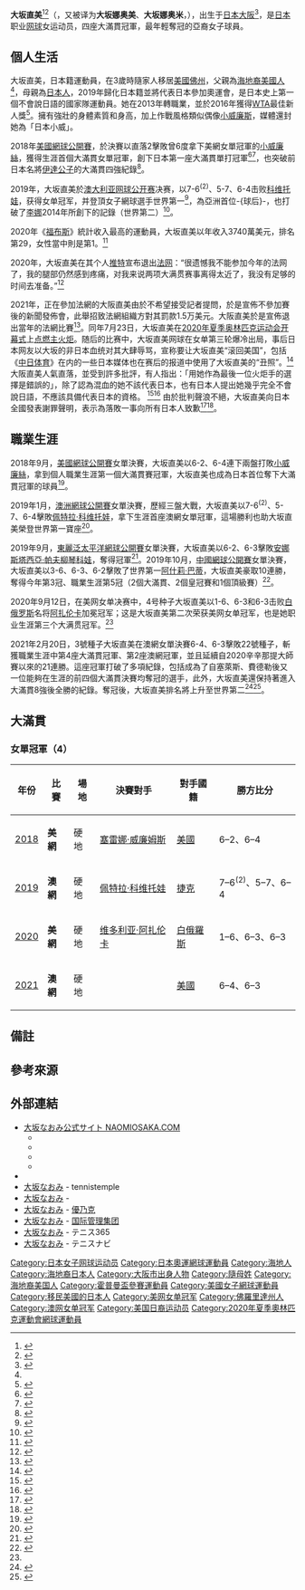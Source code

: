 {{Expand language}}
{{NoteTA
|G1=Tennis
}}
{{Infobox tennis biography
|name = 大坂直美
|fullname = 大坂なおみ
|nickname = [[新幹線|新幹線]]<ref>[https://www.sponichi.co.jp/sports/news/2017/07/06/kiji/20170706s00028000099000c.html 大坂３回戦へ、新幹線“名付け親”に勝った　次戦はビーナス] {{Wayback|url=https://www.sponichi.co.jp/sports/news/2017/07/06/kiji/20170706s00028000099000c.html |date=20190730083900 }} スポーツニッポン 2017年7月6日</ref>
|image = [[File:Osaka_WM17_(4)_(36143097936).jpg|250px]]
|国籍 = {{JPN}}
|birth_date = {{birth date and age|mf=yes|1997|10|16}}
|birth_place = {{JAP}}[[大阪府|大阪府]][[大阪市|大阪市]][[中央區_(大阪市)|中央區]]
|residence = {{USA}}[[佛羅里達州|佛羅里達州]][[彭布羅克派恩斯|彭布羅克派恩斯]]
|height = 1.8米
|体重 = 70公斤
|plays = 右手持拍（雙手反拍）
|转职业年 = 2013年<ref>{{Cite web|url=https://www.naomiosaka.com/en/profile/|title=Naomi Osaka - PROFILE|publisher=Naomi Osaka official site|accessdate=2020年8月22日|archive-date=2020年9月20日|archive-url=https://web.archive.org/web/20200920103621/https://www.naomiosaka.com/en/profile/|dead-url=no}}</ref>
|球拍 = 
|球衣 = 
|球鞋 = 
|单打最高排名 = 1（2019年1月28日）
|现单打排名 = 5（2021年9月13日）
|双打最高排名 = 324（2017年4月3日）
|现双打排名 = 
|单打冠军头衔 = 7 
|双打冠军头衔 = 
|职业战绩 = {{tennis record|won=233|lost=133}}
|雙打職業戰績 = 2–14
|奖金 = $17,770,234[[美元|美元]]
|澳网最好成绩 = [[File:Daphne_Akhurst_Memorial_Cup_(Australian_Open_-_Women's_single).svg|20px]] '''冠軍'''（[[2019年澳洲網球公開賽女子單打比賽|2019]]、[[2021年澳洲網球公開賽女子單打比賽|2021]]）
|法网最好成绩 = 第三輪（2016、2018、2019）
|温网最好成绩 = 第三輪（2017、2018）
|美网最好成绩 = [[File:US_Open_Trophy_(US_Open_-_Women's_single).svg|25px]] '''冠軍'''（[[2018年美國網球公開賽女子單打比賽|2018]]、[[2020年美國網球公開賽女子單打比賽|2020]]）
|澳網雙打最好成績 = 第一輪（2017）
|法網雙打最好成績 = 第二輪（2016）
|溫網雙打最好成績 = 第一輪（2017）
|美網雙打最好成績 = 第一輪（2016）
|大满贯个数 =
|奥运会最好成绩 = 
}}

'''大坂直美'''<ref>{{cite web|title=大坂なおみは「大坂直美」　中国語表記、本人選んで決着|url=https://digital.asahi.com/articles/ASLB27D25LB2KTQ200W.html|accessdate=2018年10月3日|author=|date=2018年10月2日|format=|publisher=[[朝日新闻|朝日新闻]]|language=ja|archiveurl=https://web.archive.org/web/20191209200551/https://www.asahi.com/articles/ASLB27D25LB2KTQ200W.html|archivedate=2019年12月9日|dead-url=no}}</ref><ref>{{cite web|title=大坂直美or大坂娜奥美？关于新科美网冠军日本网协是这么说的|url=http://sports.qq.com/a/20180912/091059.htm|accessdate=2018年9月13日|author=|date=2018年9月12日|format=|publisher=[[腾讯|腾讯体育]]|language=zh-cn|archiveurl=https://web.archive.org/web/20200918193239/https://sports.qq.com/a/20180912/091059.htm|archivedate=2020年9月18日|dead-url=no}}</ref>（{{jpn|j=大坂なおみ|rm=Ōsaka Naomi}}，又被译为'''大坂娜奥美'''、'''大坂娜奥米'''，{{bd|1997年|10月16日|catIdx=Osaka, Naomi}}），出生于[[日本|日本]][[大阪市|大阪]]<ref name="wta">{{Cite web|url=https://www.wtatennis.com/news/1438049/osaka-receives-a-heros-welcome-in-haiti|title=Osaka receives a hero's welcome in Haiti|publisher=國際女子網球協會Women's Tennis Association官方網站|date=2018年11月8日|accessdate=2020年8月28日|archive-date=2021年2月20日|archive-url=https://web.archive.org/web/20210220165012/https://www.wtatennis.com/news/1438049/osaka-receives-a-heros-welcome-in-haiti|dead-url=no}}</ref>，是[[日本|日本]]职业[[网球|网球]]女运动员，四座大滿貫冠軍，最年輕奪冠的亞裔女子球員。

==個人生活==
大坂直美，日本籍運動員，在3歲時隨家人移居[[美國|美國]][[佛州|佛州]]，父親為[[海地裔美國人|海地裔美國人]]<ref name="wta" />，母親為[[日本人|日本人]]，2019年歸化日本籍並將代表日本參加奧運會，是日本史上第一個不會說日語的國家隊運動員。她在2013年轉職業，並於2016年獲得[[女子网球联合会|WTA]]最佳新人獎<ref>{{cite news|title=Johanna Konta: British number one wins most improved player award|url=https://www.bbc.com/sport/tennis/37734003|work=BBC|date=2016年10月21日|accessdate=2020年8月28日|archive-date=2017年1月3日|archive-url=https://web.archive.org/web/20170103033136/http://www.bbc.com/sport/tennis/37734003|dead-url=no}}</ref>。擁有強壯的身體素質和身高，加上作戰風格類似偶像[[小威廉斯|小威廉斯]]，媒體還封她為「日本小威」。

2018年[[美國網球公開賽|美國網球公開賽]]，於決賽以直落2擊敗曾6度拿下美網女單冠軍的[[小威廉絲|小威廉絲]]，獲得生涯首個大滿貫女單冠軍，創下日本第一座大滿貫單打冠軍<ref>{{cite web|url=https://sina.com.hk/news/article/20180909/0/4/2/頒獎-細威讚大阪娜奧米出色表現-大阪感謝母親陪伴-9213518.html|title=頒獎-細威讚大阪直美出色表現 大阪感謝母親陪伴|publisher=香港新浪網|date=2018年9月9日|accessdate=2020年8月28日|archive-date=2021年6月14日|archive-url=https://web.archive.org/web/20210614023509/https://sina.com.hk/news/article/20180909/0/4/2/%E9%A0%92%E7%8D%8E-%E7%B4%B0%E5%A8%81%E8%AE%9A%E5%A4%A7%E9%98%AA%E5%A8%9C%E5%A5%A7%E7%B1%B3%E5%87%BA%E8%89%B2%E8%A1%A8%E7%8F%BE-%E5%A4%A7%E9%98%AA%E6%84%9F%E8%AC%9D%E6%AF%8D%E8%A6%AA%E9%99%AA%E4%BC%B4-9213518.html}}</ref><ref>{{cite web|url=http://www.sohu.com/a/252779962_114977|title=WTA排名：大阪直美第7创新高 哈勒普第1小威第16|date=2018年9月9日|publisher=[[搜狐|搜狐体育]]|language=zh-cn|accessdate=|archive-date=2019年7月30日|archive-url=https://web.archive.org/web/20190730004755/http://www.sohu.com/a/252779962_114977|dead-url=no}}</ref>，也突破前日本名將[[伊達公子|伊達公子]]的大滿貫四強紀錄<ref>{{Cite web|url=https://www.rti.org.tw/news/view/id/423724|title=史上首次 日本男女選手晉同一大滿貫賽4強|publisher=中央廣播電臺|date=2018年9月6日|accessdate=2020年8月28日|archive-date=2019年9月2日|archive-url=https://web.archive.org/web/20190902083618/http://www.rti.org.tw/news/view/id/423724|dead-url=no}}</ref>。

2019年，大坂直美於[[澳大利亚网球公开赛|澳大利亚网球公开赛]]决赛，以7-6<sup>(2)</sup>、5-7、6-4击败[[科维托娃|科维托娃]]，获得女单冠军，并登頂女子網球選手世界第一<ref>{{cite web|url=https://ausopen.com/articles/match-report/top-world-osaka-wins-ao-title-takes-no1-ranking|title=Top of the world: Osaka wins AO title, takes No.1 ranking|publisher=澳網Australian Open官方網站|date=2019年1月26日|accessdate=2020年8月28日|archive-date=2019年1月26日|archive-url=https://web.archive.org/web/20190126220828/https://ausopen.com/articles/match-report/top-world-osaka-wins-ao-title-takes-no1-ranking|dead-url=no}}</ref>，為亞洲首位-{球后}-，也打破了[[李娜|李娜]]2014年所創下的記錄（世界第二）<ref>{{cite web|url=https://www.ltsports.com.tw/tennis/world/item/133067-1|title=澳網》亞洲第1人！大坂直美一戰創多項紀錄|publisher=麗台運動報|date=2019年1月27日|accessdate=2020年8月28日|archive-date=2021年6月13日|archive-url=https://web.archive.org/web/20210613030505/https://www.ltsports.com.tw/tennis/world/item/133067-1}}</ref>。

2020年《[[福布斯|福布斯]]》統計收入最高的運動員，大坂直美以年收入3740萬美元，排名第29，女性當中則是第1。<ref>{{Cite web |url=https://www.forbes.com/athletes/#7fdf7b5e55ae |title=The World's Highest-Paid Athletes 2020 |publisher=Forbes |language=en |accessdate=2021-02-27 |archive-date=2015-01-18 |archive-url=https://web.archive.org/web/20150118041725/http://www.forbes.com/athletes/#7fdf7b5e55ae |dead-url=no }}</ref>

2020年，大坂直美在其个人[[推特|推特]]宣布退出[[法网|法网]]：“很遗憾我不能参加今年的法网了，我的腿部仍然感到疼痛，对我来说两项大满贯赛事离得太近了，我没有足够的时间去准备。”<ref name=":1">{{Cite web|title=美网冠军大坂直美因伤退出法网|url=http://www.xinhuanet.com/sports/2020-09/18/c_1126512615.htm|accessdate=2020-09-19|author=|date=2020-09-19|format=|publisher=新华网|language=zh|archiveurl=https://web.archive.org/web/20210221114532/http://www.xinhuanet.com/sports/2020-09/18/c_1126512615.htm|archivedate=2021-02-21|dead-url=yes}}</ref>

2021年，正在參加法網的大阪直美由於不希望接受記者提問，於是宣佈不參加賽後的新聞發佈會，此舉招致法網組織方對其罰款1.5万美元。大阪直美於是宣佈退出當年的法網比賽<ref>{{cite news |title=大阪直美宣布退出法网：深受抑郁困扰，她终于决定与自己“和解” |url=http://newsxmwb.xinmin.cn/wentihui/wtrw/2021/06/01/31967138.html |accessdate=2021-06-01 |archive-date=2021-06-02 |archive-url=https://web.archive.org/web/20210602215725/http://newsxmwb.xinmin.cn/wentihui/wtrw/2021/06/01/31967138.html |dead-url=no }}</ref>。同年7月23日，大坂直美在[[2020年夏季奥林匹克运动会|2020年夏季奥林匹克运动会]][[2020年夏季奧林匹克運動會開幕典禮|开幕式]]上[[奧林匹克運動會主火炬點燃者列表|点燃主火炬]]。随后的比赛中，大坂直美网球在女单第三轮爆冷出局，事后日本网友以大坂的非日本血统对其大肆辱骂，宣称要让大坂直美“滚回美国”，包括《[[中日体育|中日体育]]》在内的一些日本媒体也在赛后的报道中使用了大坂直美的“丑照”。<ref>{{cite web |author1=严珊珊 |title=大坂直美出局遭“网暴”，日本在东京奥运会上的包容性宣传“破功”了 |url=https://www.guancha.cn/internation/2021_07_29_600730.shtml |website=观察者 |accessdate=2021-07-30 |date=2021-07-29 |archive-date=2021-07-30 |archive-url=https://web.archive.org/web/20210730043436/https://www.guancha.cn/internation/2021_07_29_600730.shtml |dead-url=no }}</ref>大阪直美人氣直落，並受到許多批評，有人指出：「用她作為最後一位火炬手的選擇是錯誤的」，除了認為混血的她不該代表日本，也有日本人提出她幾乎完全不會說日語，不應該具備代表日本的資格。
<ref>{{cite web |title=日本人の“大坂なおみイジメ”止まらず…敗戦で非難が加速「人選ミス」 |url=https://www.excite.co.jp/news/article-amp/Myjitsu_295424/ |website=excite.co.jp |author1=WEBニュース編集 |accessdate=2021-07-30 |date=2021-07-29 |archive-date=2021-07-30 |archive-url=https://web.archive.org/web/20210730061705/https://www.excite.co.jp/news/article-amp/Myjitsu_295424/ |dead-url=no }}</ref><ref>{{cite web |title=
Critics Pounce on Naomi Osaka After Loss, Denting Japan’s Claim to Diversity |url=https://www.nytimes.com/2021/07/27/world/asia/naomi-osaka-olympics-loss.amp.html|website=excite.co.jp |author1=Motoko Rich |accessdate=2021-07-30 |date=2021-07-29}}</ref>
由於批判聲浪不絕，大坂直美向日本全國發表謝罪聲明，表示為落敗一事向所有日本人致歉<ref>{{cite web|title=【東京五輪】大坂なおみが敗退　「期待に応えることができずにごめんなさい」と謝罪|url=https://news.nifty.com/amp/sports/tennis/12290-1171044/|accessdate=2021-07-29|date=2021-07-27|archive-date=2021-08-07|archive-url=https://web.archive.org/web/20210807091929/https://news.nifty.com/amp/sports/tennis/12290-1171044/|dead-url=no}}</ref><ref>{{cite web|title=國民期待太沈重！大坂直美爆冷出局　為落敗向日本人致歉|url=https://news.tvbs.com.tw/amp/world/1554122|accessdate=2021-07-30|date=2021-07-28|archive-date=2021-07-30|archive-url=https://web.archive.org/web/20210730061828/https://news.tvbs.com.tw/amp/world/1554122|dead-url=no}}</ref>。

==職業生涯==
2018年9月，[[美國網球公開賽|美國網球公開賽]]女單決賽，大坂直美以6-2、6-4連下兩盤打敗[[小威廉絲|小威廉絲]]，拿到個人職業生涯第一個大滿貫賽冠軍，大坂直美也成為日本首位奪下大滿貫冠軍的球員<ref>{{cite news|title=美網》美、日版小威對決 大坂直美創日本新猷首奪大滿貫冠軍|url=https://www.ltsports.com.tw/tennis/world/131128-2018-09-09-15-29-54|work=麗台運動報|date=2018年9月9日|accessdate=2020年8月28日|archive-date=2022年4月25日|archive-url=https://web.archive.org/web/20220425092543/https://www.ltsports.com.tw/tennis/world/131128-2018-09-09-15-29-54}}</ref>。

2019年1月，[[澳洲網球公開賽|澳洲網球公開賽]]女單決賽，歷經三盤大戰，大坂直美以7-6<sup>(2)</sup>、5-7、6-4擊敗[[佩特拉·科维托娃|佩特拉·科维托娃]]，拿下生涯首座澳網女單冠軍，這場勝利也助大坂直美榮登世界第一寶座<ref>{{cite news|title=澳網／大坂直美拿下女單冠軍 榮登世界球后|url=https://www.ftvnews.com.tw/news/detail/2019126W0014|work=民視新聞網|date=2019年1月26日|accessdate=2020年8月28日|archive-date=2022年4月26日|archive-url=https://web.archive.org/web/20220426023211/https://www.ftvnews.com.tw/news/detail/2019126W0014}}</ref>。

2019年9月，[[東麗泛太平洋網球公開賽|東麗泛太平洋網球公開賽]]女單決賽，大坂直美以6-2、6-3擊敗[[安娜斯塔西亞·帕夫柳琴科娃|安娜斯塔西亞·帕夫柳琴科娃]]，奪得冠軍<ref>{{cite news|title=大阪賽大坂直美澳網後首奪冠 成24年來日本第1人|url=http://sports.sina.com.cn/tennis/wta/2019-09-22/doc-iicezueu7550036.shtml|work=新浪體育|date=2019年9月22日|accessdate=2020年8月28日|archive-date=2020年10月1日|archive-url=https://web.archive.org/web/20201001124603/http://sports.sina.com.cn/tennis/wta/2019-09-22/doc-iicezueu7550036.shtml|dead-url=no}}</ref>。2019年10月，[[中國網球公開賽|中國網球公開賽]]女單決賽，大坂直美以3-6、6-3、6-2擊敗了世界第一[[阿什莉·巴蒂|阿什莉·巴蒂]]，大坂直美豪取10連勝，奪得今年第3冠、職業生涯第5冠（2個大滿貫、2個皇冠賽和1個頂級賽）<ref>{{cite news|title=亞洲選手首奪中網冠軍！大坂直美逆轉巴蒂獲第5冠|url=https://sports.sina.com.cn/tennis/wta/2019-10-06/doc-iicezuev0416010.shtml|work=新浪體育|date=2019年10月6日|accessdate=2020年8月28日|archive-date=2020年2月9日|archive-url=https://web.archive.org/web/20200209062142/http://sports.sina.com.cn/tennis/wta/2019-10-06/doc-iicezuev0416010.shtml|dead-url=no}}</ref>。

2020年9月12日，在美网女单决赛中，4号种子大坂直美以1-6、6-3和6-3击败[[白俄罗斯|白俄罗斯]]名将[[维多利亚·阿扎伦卡|阿扎伦卡]]加冕冠军；这是大坂直美第二次荣获美网女单冠军，也是她职业生涯第三个大满贯冠军。<ref name=":1" />

2021年2月20日，3號種子大坂直美在澳網女單決賽6-4、6-3擊敗22號種子{{le|珍妮佛·布雷迪|Jennifer Brady}}，斬獲職業生涯中第4座大滿貫冠軍、第2座澳網冠軍，並且延續自2020辛辛那提大師賽以來的21連勝。這座冠軍打破了多項紀錄，包括成為了自塞萊斯、費德勒後又一位能夠在生涯的前四個大滿貫決賽均奪冠的選手，此外，大坂直美還保持著進入大滿貫8強後全勝的紀錄。奪冠後，大坂直美排名將上升至世界第二<ref>{{cite news|title=大阪直美奪冠刷新多項紀錄 女子網壇新霸主就是她|url=http://sports.sina.com.cn/tennis/wta/2021-02-20/doc-ikftpnny8648071.shtml|work=新浪體育|date=2021年2月20日|accessdate=2021年2月21日|archive-date=2022年4月25日|archive-url=https://web.archive.org/web/20220425233501/http://sports.sina.com.cn/tennis/wta/2021-02-20/doc-ikftpnny8648071.shtml}}</ref><ref>{{cite news|title=23歲大阪追平費德勒一紀錄 李娜預言奪十冠要成真|url=http://sports.sina.com.cn/tennis/wta/2021-02-20/doc-ikftpnny8644299.shtml|work=新浪體育|date=2021年2月20日|accessdate=2021年2月21日|archive-date=2022年4月26日|archive-url=https://web.archive.org/web/20220426023652/http://sports.sina.com.cn/tennis/wta/2021-02-20/doc-ikftpnny8644299.shtml}}</ref>。

==大滿貫==
=== 女單冠軍（4）===
{| class="wikitable"
!年份
!比賽
!場地
!決賽對手
!對手國籍
!勝方比分
|-bgcolor="#CCCCFF"
| [[2018年美國網球公開賽女子單打比賽|2018]]
| '''美網'''
| 硬地
| [[塞雷娜·威廉姆斯|塞雷娜·威廉姆斯]]
| {{flagicon|USA}} [[美國|美國]]
| 6–2、6–4
|-bgcolor="#FFFFCC"
| [[2019年澳大利亞網球公開賽女子單打比賽|2019]]
| '''澳網'''
| 硬地
| [[佩特拉·科维托娃|佩特拉·科维托娃]]
| {{flagicon|Czech}} [[捷克|捷克]]
| 7–6<sup>(2)</sup>、5–7、6–4
|-bgcolor="#CCCCFF"
| [[2020年美國網球公開賽女子單打比賽|2020]]
| '''美網'''
| 硬地
| [[维多利亚·阿扎伦卡|维多利亚·阿扎伦卡]]
| {{flagicon|BLR}} [[白俄羅斯|白俄羅斯]]
| 1–6、6–3、6–3
|-bgcolor="#FFFFCC"
| [[2021年澳大利亞網球公開賽女子單打比賽|2021]]
| '''澳網'''
| 硬地
| {{le|珍妮佛·布雷迪|Jennifer Brady}}
| {{flagicon|USA}} [[美國|美國]]
| 6–4、6–3
|}

==備註==
{{notelist}}

==參考來源==
{{reflist}}

==外部連結==
{{commonscat|Naomi Ōsaka}}
* [https://www.naomiosaka.com/ 大坂なおみ公式サイト NAOMIOSAKA.COM] {{Wayback|url=https://www.naomiosaka.com/ |date=20220608090607 }}
** {{Twitter|NaomiOsaka|NaomiOsaka大坂なおみ}}
** {{Instagram|naomiosaka|Naomi Osaka 大坂なおみ}}
** {{Facebook|NaomiOsakaTennis|Naomi Osaka 大坂なおみ}}
** {{TikTok|naomi.osaka|Naomi Osaka 大坂なおみ}}
* {{WTA}}
* [https://en.tennistemple.com/naomi-osaka-ps3619 大坂なおみ] {{Wayback|url=https://en.tennistemple.com/naomi-osaka-ps3619 |date=20210724041849 }} - tennistemple{{En}}
* [https://www.jta-tennis.or.jp/player/tabid/198/pdid/237/Default.aspx 大坂なおみ] {{Wayback|url=https://www.jta-tennis.or.jp/player/tabid/198/pdid/237/Default.aspx |date=20220423150203 }} - {{Tsl|ja|日本テニス協会|日本网球协会}}{{Ja}}
* [https://www.yonex.co.jp/tennis/players/post-23.html 大坂なおみ] {{Wayback|url=https://www.yonex.co.jp/tennis/players/post-23.html |date=20210624224628 }} - [[優乃克|優乃克{{Ja}}]]
* [https://imgjapan.com/athlete/naomiosaka/ 大坂なおみ] {{Wayback|url=https://imgjapan.com/athlete/naomiosaka/ |date=20210601231820 }} - [[国际管理集团|国际管理集团]][[優乃克|{{Ja}}]]
* [https://news.tennis365.net/news/tour/players/details/index.html?id=women00744 大坂なおみ] {{Wayback|url=https://news.tennis365.net/news/tour/players/details/index.html?id=women00744 |date=20220521005104 }} - テニス365[[国际管理集团|{{Ja}}]]
* [https://tennis.jp/player/naomi-osaka 大坂なおみ] {{Wayback|url=https://tennis.jp/player/naomi-osaka |date=20210515122550 }} - テニスナビ[[国际管理集团|{{Ja}}]]
{{网球女单世界第一}}
{{網球選手前十名}}
{{澳網女單冠軍}}
{{美網女單冠軍}}
{{網球大滿貫賽事史上打進女單八強的東亞裔選手|state=collapsed}}
{{美联社年度最佳女运动员}}
{{劳伦斯世界体育奖年度女子运动员}}
{{劳伦斯世界体育奖年度突破}}
{{运动画刊年度最佳体育人物}}
{{ESPY最佳女运动员}}

{{DEFAULTSORT:Osaka, Naomi}}
[[Category:日本女子网球运动员|Category:日本女子网球运动员]]
[[Category:日本奧運網球運動員|Category:日本奧運網球運動員]]
[[Category:海地人|Category:海地人]]
[[Category:海地裔日本人|Category:海地裔日本人]]
[[Category:大阪市出身人物|Category:大阪市出身人物]]
[[Category:隨母姓|Category:隨母姓]]
[[Category:海地裔美国人|Category:海地裔美国人]]
[[Category:霍普曼盃參賽運動員|Category:霍普曼盃參賽運動員]]
[[Category:美國女子網球運動員|Category:美國女子網球運動員]]
[[Category:移民美國的日本人|Category:移民美國的日本人]]
[[Category:美网女单冠军|Category:美网女单冠军]]
[[Category:佛羅里達州人|Category:佛羅里達州人]]
[[Category:澳网女单冠军|Category:澳网女单冠军]]
[[Category:美国日裔运动员|Category:美国日裔运动员]]
[[Category:2020年夏季奧林匹克運動會網球運動員|Category:2020年夏季奧林匹克運動會網球運動員]]